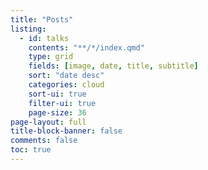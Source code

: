 ```yaml
---
title: "Posts"
listing:
  - id: talks
    contents: "**/*/index.qmd"
    type: grid
    fields: [image, date, title, subtitle]
    sort: "date desc"
    categories: cloud
    sort-ui: true
    filter-ui: true
    page-size: 36
page-layout: full
title-block-banner: false
comments: false
toc: true
---
```



::: {#posts}
:::